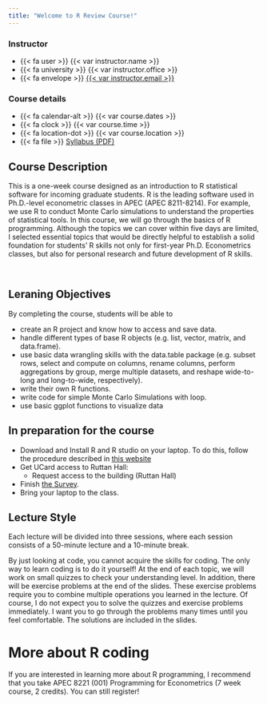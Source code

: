 ```yaml
---
title: "Welcome to R Review Course!"
---
```


:::: {.grid .course-details .course-details-smaller}

<!-- ::: {.g-col-12 .g-col-sm-6 .g-col-md-4} -->
::: {.g-col-12 .g-col-sm-6 .g-col-md-6}
### Instructor

- {{< fa user >}} {{< var instructor.name >}}
- {{< fa university >}} {{< var instructor.office >}}
- {{< fa envelope >}} <a href='mailto:{{< var instructor.email >}}'>{{< var instructor.email >}}</a>

:::

::: {.g-col-12 .g-col-sm-6 .g-col-md-6}
### Course details

- {{< fa calendar-alt >}} {{< var course.dates >}}
- {{< fa clock >}} {{< var course.time >}}
- {{< fa location-dot >}} {{< var course.location >}}
- {{< fa file >}} <a href='https://shunkei3.github.io/R-slides/z_doc/R_Summer_2024_Syllabus.pdf' target='_blank'>Syllabus (PDF)</a>
:::

::::


## Course Description

This is a one-week course designed as an introduction to R statistical software for incoming graduate students. R is the leading software used in Ph.D.-level econometric classes in APEC (APEC 8211-8214). For example, we use R to conduct Monte Carlo simulations to understand the properties of statistical tools. In this course, we will go through the basics of R programming. Although the topics we can cover within five days are limited, I selected essential topics that would be directly helpful to establish a solid foundation for students’ R skills not only for first-year Ph.D. Econometrics classes, but also for personal research and future development of R skills.

<br>

## Leraning Objectives

By completing the course, students will be able to 

+ create an R project and know how to access and save data.
+ handle different types of base R objects (e.g. list, vector, matrix, and data.frame). 
+ use basic data wrangling skills with the data.table package (e.g. subset rows, select and compute on columns, rename columns, perform aggregations by group, merge multiple datasets, and reshape wide-to-long and long-to-wide, respectively). 
+ write their own R functions. 
+ write code for simple Monte Carlo Simulations with loop.
+ use basic ggplot functions to visualize data


## In preparation for the course

+ Download and Install R and R studio on your laptop. To do this, follow the procedure described in [this website](https://posit.co/download/rstudio-desktop/)
+ Get UCard access to Ruttan Hall:
  + Request access to the building (Ruttan Hall)
+ Finish [the Survey](https://forms.gle/FqUFKkPMw3rMo3A86). 
+ Bring your laptop to the class.


## Lecture Style

Each lecture will be divided into three sessions, where each session consists of a 50-minute lecture and a 10-minute break. 

By just looking at code, you cannot acquire the skills for coding. The only way to learn coding is to do it yourself! At the end of each topic, we will work on small quizzes to check your understanding level. In addition, there will be exercise problems at the end of the slides. These exercise problems require you to combine multiple operations you learned in the lecture. Of course, I do not expect you to solve the quizzes and exercise problems immediately. I want you to go through the problems many times until you feel comfortable. The solutions are included in the slides.

# More about R coding

If you are interested in learning more about R programming, I recommend that you take APEC 8221 (001) Programming for Econometrics (7 week course, 2 credits). You can still register!

